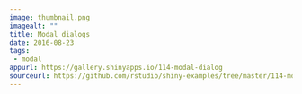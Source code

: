 ```yaml
---
image: thumbnail.png
imagealt: ""
title: Modal dialogs
date: 2016-08-23 
tags: 
 - modal
appurl: https://gallery.shinyapps.io/114-modal-dialog
sourceurl: https://github.com/rstudio/shiny-examples/tree/master/114-modal-dialog
---
```

